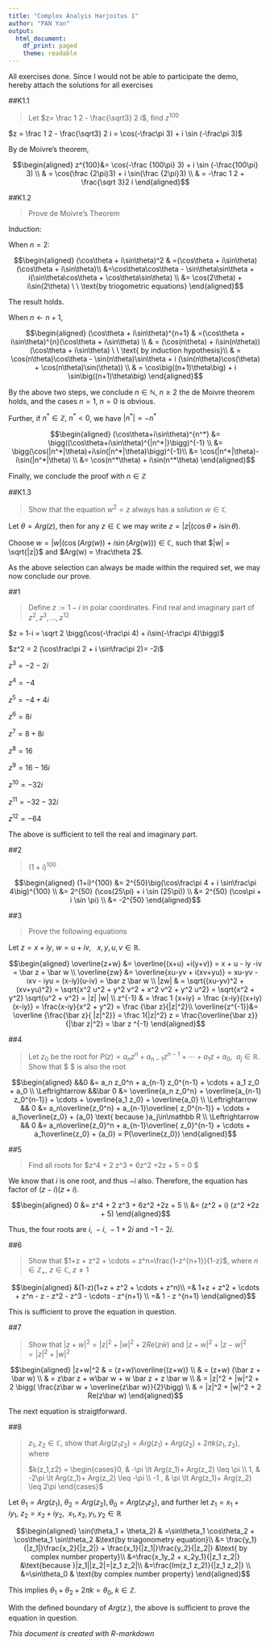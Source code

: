 ---
title: "Complex Analyis Harjoitus 1"
author: "PAN Yan"
output:
  html_document:
    df_print: paged
    theme: readable
---

<style>
h1,h2,h3{
	font-family: Georgia,"Times New Roman",Times,serif !important;
	padding-top: 20px;
}
</style>

All exercises done. Since I would not be able to participate the demo, hereby attach the solutions for all exercises

##K1.1
<blockquote> Let $z= \frac 1 2 - \frac{\sqrt3} 2 i$, find $z^{100}$</blockquote>

$z = \frac 1 2 - \frac{\sqrt3} 2 i = \cos(-\frac\pi 3) + i \sin (-\frac\pi 3)$

By de Moivre's theorem,

$$\begin{aligned}
z^{100}&= \cos(-\frac {100\pi} 3) + i \sin (-\frac{100\pi} 3) \\
& = \cos(\frac {2\pi}3) + i \sin(\frac {2\pi}3) \\
& = -\frac 1 2 + \frac{\sqrt 3}2 i
\end{aligned}$$

##K1.2
<blockquote> Prove de Moivre's Theorem</blockquote>

Induction:

When $n=2$:

$$\begin{aligned}
(\cos\theta + i\sin\theta)^2 & =(\cos\theta + i\sin\theta)(\cos\theta + i\sin\theta)\\
&=\cos\theta\cos\theta - \sin\theta\sin\theta + i(\sin\theta\cos\theta + \cos\theta\sin\theta) \\
&= \cos(2\theta) + i\sin(2\theta) \ \ \text{by triogometric equations}
\end{aligned}$$

The result holds.

When $n \leftarrow n+1$,

$$\begin{aligned}
(\cos\theta + i\sin\theta)^{n+1} & =(\cos\theta + i\sin\theta)^{n}(\cos\theta + i\sin\theta) \\
& = (\cos(n\theta) + i\sin(n\theta))(\cos\theta + i\sin\theta) \ \ \text{ by induction hypothesis}\\
& = \cos(n\theta)\cos\theta - \sin(n\theta)\sin\theta + i (\sin(n\theta)\cos(\theta) + \cos(n\theta)\sin(\theta)) \\
& = \cos\big((n+1)\theta\big) + i \sin\big((n+1)\theta\big)
\end{aligned}$$

By the above two steps, we conclude $n\in\mathbb N,\ n\geq 2$ the de Moivre theorem holds, and the cases $n=1,\ n=0$ is obvious.

Further, if $n^*\in\mathbb Z,\ n^*<0$, we have $|n^*| = - n^*$

$$\begin{aligned}
(\cos\theta+i\sin\theta)^{n^*} &= \bigg((\cos\theta+i\sin\theta)^{|n^*|}\bigg)^{-1} \\
&= \bigg(\cos(|n^*|\theta)+i\sin(|n^*|\theta)\bigg)^{-1}\\
&= \cos(|n^*|\theta)-i\sin(|n^*|\theta) \\
&= \cos(n^*\theta) + i\sin(n^*\theta)
\end{aligned}$$

Finally, we conclude the proof with $n\in\mathbb Z$


##K1.3
<blockquote> Show that the equation $w^2 = z$ always has a solution $w\in\mathbb C$</blockquote>

Let $\theta = Arg(z)$, then for any $z\in\mathbb C$ we may write $z = |z|(\cos\theta + i \sin\theta)$.

Choose $w = |w|(\cos(Arg(w)) + i\sin (Arg(w))) \in \mathbb C$, such that $|w| = \sqrt{|z|}$ and $Arg(w) = \frac\theta 2$.

As the above selection can always be made within the required set, we may now conclude our prove.


##1
<blockquote> Define $z:=1-i$ in polar coordinates. Find real and imaginary part of $z^2,z^3,\dots,z^{12}$</blockquote>

$z = 1-i = \sqrt 2 \bigg(\cos(-\frac\pi 4) + i\sin(-\frac\pi 4)\bigg)$

$z^2 = 2 (\cos\frac\pi 2 + i \sin\frac\pi 2)= -2i$

$z^3 = -2-2i$

$z^4 = -4$

$z^5 = -4+4i$

$z^6 = 8i$

$z^7 = 8+8i$

$z^8 = 16$

$z^9 = 16-16i$

$z^{10} = -32i$

$z^{11} = -32-32i$

$z^{12} = -64$

The above is sufficient to tell the real and imaginary part.

##2
<blockquote> $(1+i)^{100}$</blockquote>

$$\begin{aligned}
(1+i)^{100} &= 2^{50}\big(\cos\frac\pi 4 + i \sin\frac\pi 4\big)^{100} \\
&= 2^{50} (\cos(25\pi) + i \sin (25\pi)) \\
&= 2^{50} (\cos\pi + i \sin \pi) \\
&= -2^{50}
\end{aligned}$$

##3
<blockquote> Prove the following equations</blockquote>

Let $z=x +iy,\ w = u + iv,\ \ \ x,y,u,v \in \mathbb R$.

$$\begin{aligned}
\overline{z+w} &= \overline{(x+u) +i(y+v)} = x  + u - iy -iv = \bar z + \bar w \\
\overline{zw} &= \overline{xu-yv + i(xv+yu)} = xu-yv - ixv - iyu = (x-iy)(u-iv) = \bar z \bar w \\
|zw| & = \sqrt{(xu-yv)^2 + (xv+yu)^2} = \sqrt{x^2 u^2 + y^2 v^2 + x^2 v^2 + y^2 u^2} = \sqrt{x^2 + y^2} \sqrt{u^2 + v^2} = |z| |w| \\ 
z^{-1} & = \frac 1 {x+iy} = \frac {x-iy}{(x+iy)(x-iy)} = \frac{x-iy}{x^2 + y^2} = \frac {\bar z}{|z|^2}\\
\overline{z^{-1}}&= \overline {\frac{\bar z}{ |z|^2}} = \frac 1{|z|^2} z = \frac{\overline{\bar z}}{|\bar z|^2} = \bar z ^{-1}
\end{aligned}$$

##4
<blockquote> Let $z_0$ be the root for $P(z) = a_n z^n + a_{n-1} z^{n-1} + \cdots + a_1 z + a_0,\ \ a_j\in\mathbb R$. Show that $\overline {z_0} $ is also the root</blockquote>

$$\begin{aligned}
&&0 &=  a_n z_0^n + a_{n-1} z_0^{n-1} + \cdots + a_1 z_0 + a_0 \\
\Leftrightarrow &&\bar 0 &= \overline{a_n z_0^n} + \overline{a_{n-1} z_0^{n-1}} + \cdots + \overline{a_1 z_0} + \overline{a_0} \\
\Leftrightarrow && 0 &= a_n\overline{z_0^n} + a_{n-1}\overline{ z_0^{n-1}} + \cdots + a_1\overline{z_0} + {a_0} \text{ because }a_j\in\mathbb R \\
\Leftrightarrow && 0 &= a_n\overline{z_0}^n + a_{n-1}\overline{ z_0}^{n-1} + \cdots + a_1\overline{z_0} + {a_0} = P(\overline{z_0})
\end{aligned}$$

##5
<blockquote> Find all roots for $z^4 + 2 z^3 + 6z^2 +2z + 5 = 0 $</blockquote>

We know that $i$ is one root, and thus $-i$ also. Therefore, the equation has factor of $(z-i)(z+i)$.

$$\begin{aligned}
0 &= z^4 + 2 z^3 + 6z^2 +2z + 5 \\
&= (z^2 + i) (z^2 +2z + 5)
\end{aligned}$$

Thus, the four roots are $i,\ -i,\ -1+2i$ and $-1-2i$.

##6
<blockquote> Show that $1+z + z^2 + \cdots + z^n=\frac{1-z^{n+1}}{1-z}$, where $n\in\mathbb Z_+,\ z\in\mathbb C,\ z\neq 1$ </blockquote>

$$\begin{aligned}
&(1-z)(1+z + z^2 + \cdots + z^n)\\
=& 1+z + z^2 + \cdots + z^n - z - z^2 - z^3 - \cdots - z^{n+1} \\
=& 1 - z ^{n+1}
\end{aligned}$$

This is sufficient to prove the equation in question.

##7
<blockquote> Show that $|z+w|^2 = |z|^2 + |w|^2 + 2 Re(z\bar w)$ and $|z+w|^2 + |z-w|^2= |z|^2 + |w|^2$</blockquote>

$$\begin{aligned}
|z+w|^2 & = (z+w)\overline{(z+w)} \\
& = (z+w) (\bar z + \bar w) \\
& = z\bar z + w\bar w + w \bar z + z \bar w \\
& = |z|^2 + |w|^2 + 2 \bigg( \frac{z\bar w + \overline{z\bar w}}{2}\bigg) \\
& = |z|^2 + |w|^2 + 2 Re(z\bar w)
\end{aligned}$$

The next equation is straigtforward.

##8
<blockquote> $z_1,z_2\in\mathbb C$, show that $Arg(z_1z_2) = Arg(z_1) + Arg(z_2) + 2\pi k(z_1,z_2)$, where

$k(z_1,z2) = \begin{cases}0, & -\pi \lt Arg(z_1)+ Arg(z_2) \leq \pi \\ 1, & -2\pi \lt Arg(z_1)+ Arg(z_2) \leq -\pi \\ -1 , & \pi \lt Arg(z_1)+ Arg(z_2) \leq 2\pi \end{cases}$
</blockquote>

Let $\theta_1 = Arg(z_1),\ \theta_2 = Arg(z_2), \theta_0 =Arg(z_1 z_2)$, and further let $z_1 = x_1 + iy_1,\ z_2 = x_2 + iy_2, \ \ x_1,x_2,y_1,y_2\in\mathbb R$

$$\begin{aligned}
\sin(\theta_1 + \theta_2) & =\sin\theta_1 \cos\theta_2 + \cos\theta_1 \sin\theta_2 &\text{by triagonometry equation}\\
&= \frac{y_1}{|z_1|}\frac{x_2}{|z_2|} + \frac{x_1}{|z_1|}\frac{y_2}{|z_2|} &\text{ by complex number property}\\
&=\frac{x_1y_2 + x_2y_1}{|z_1 z_2|} &\text{because }|z_1||z_2|=|z_1 z_2|\\
&=\frac{Im(z_1 z_2)}{|z_1 z_2|} \\
&=\sin\theta_0 & \text{by complex number property}
\end{aligned}$$

This implies $\theta_1 + \theta_2 + 2\pi k = \theta_0, \ k\in \mathbb Z$.

With the defined boundary of $Arg(z_\cdot)$, the above is sufficient to prove the equation in question.

_This document is created with R-markdown_
